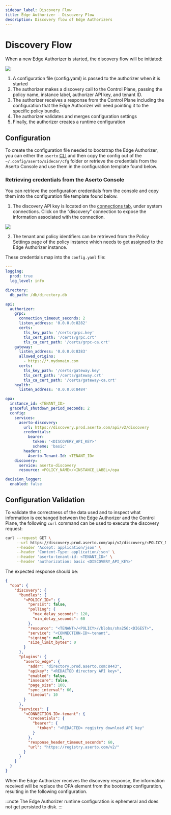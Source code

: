 ```yaml
---
sidebar_label: Discovery Flow
title: Edge Authorizer - Discovery Flow
description: Discovery flow of Edge Authorizers
---
```

# Discovery Flow

When a new Edge Authorizer is started, the discovery flow will be initiated:

<img src="/discovery-bootstrap.png" />

1. A configuration file (config.yaml) is passed to the authorizer when it is started
2. The authorizer makes a discovery call to the Control Plane, passing the policy name, instance label, authorizer API key, and tenant ID.
3. The authorizer receives a response from the Control Plane including the configuration that the Edge Authorizer will need pointing it to the specific policy bundle.
4. The authorizer validates and merges configuration settings
5. Finally, the authorizer creates a runtime configuration

## Configuration

To create the configuration file needed to bootstrap the Edge Authorizer, you can either the `aserto` [CLI](/docs/command-line-interface/aserto-cli/onebox#configuring) and then copy the config out of the `~/.config/aserto/sidecar/cfg` folder or retrieve the credentials from the Aserto Console and use them in the configuration template found below.

### Retrieving credentials from the Aserto Console

You can retrieve the configuration credentials from the console and copy them into the configuration file template found below.

1. The discovery API key is located on the [connections tab](https://console.aserto.com/ui/connections), under system connections. Click on the “discovery” connection to expose the information associated with the connection.

<img src="/discovery-api-key.png" />

2. The tenant and policy identifiers can be retrieved from the Policy Settings page of the policy instance which needs to get assigned to the Edge Authorizer instance.

These credentials map into the `config.yaml` file:

```yaml
---
logging:
  prod: true
  log_level: info

directory:
  db_path: /db/directory.db

api:
  authorizer:
    grpc:
      connection_timeout_seconds: 2
      listen_address: '0.0.0.0:8282'
      certs:
        tls_key_path: '/certs/grpc.key'
        tls_cert_path: '/certs/grpc.crt'
        tls_ca_cert_path: '/certs/grpc-ca.crt'
    gateway:
      listen_address: '0.0.0.0:8383'
      allowed_origins:
        - https://*.mydomain.com
      certs:
        tls_key_path: '/certs/gateway.key'
        tls_cert_path: '/certs/gateway.crt'
        tls_ca_cert_path: '/certs/gateway-ca.crt'
    health:
      listen_address: '0.0.0.0:8484'

opa:
  instance_id: <TENANT_ID>
  graceful_shutdown_period_seconds: 2
  config:
    services:
      aserto-discovery:
        url: https://discovery.prod.aserto.com/api/v2/discovery
        credentials:
          bearer:
            token: '<DISCOVERY_API_KEY>'
            scheme: 'basic'
        headers:
          Aserto-Tenant-Id: <TENANT_ID>
    discovery:
      service: aserto-discovery
      resource: <POLICY_NAME>/<INSTANCE_LABEL>/opa

decision_logger:
  enabled: false
```

## Configuration Validation

To validate the correctness of the data used and to inspect what information is exchanged between the Edge Authorizer and the Control Plane, the following `curl` command can be used to execute the discovery request:

```sh
curl --request GET \
     --url https://discovery.prod.aserto.com/api/v2/discovery/<POLICY_NAME>/<INSTANCE_LABEL>/opa\
     --header 'Accept: application/json' \
     --header 'Content-Type: application/json' \
     --header 'aserto-tenant-id: <TENANT_ID>' \
     --header 'authorization: basic <DISCOVERY_API_KEY>'
```

The expected response should be:

```json
{
  "opa": {
    "discovery": {
      "bundles": {
        "<POLICY_ID>": {
          "persist": false,
          "polling": {
            "max_delay_seconds": 120,
            "min_delay_seconds": 60
          },
          "resource": "<TENANT>/<POLICY>//blobs/sha256:<DIGEST>",
          "service": "<CONNECTION-ID>-tenant",
          "signing": null,
          "size_limit_bytes": 0
        }
      },
      "plugins": {
        "aserto_edge": {
          "addr": "directory.prod.aserto.com:8443",
          "apikey": "<REDACTED directory API key>",
          "enabled": false,
          "insecure": false,
          "page_size": 100,
          "sync_interval": 60,
          "timeout": 10
        }
      },
      "services": {
        "<CONNECTION-ID>-tenant": {
          "credentials": {
            "bearer": {
              "token": "<REDACTED> registry download API key"
            }
          },
          "response_header_timeout_seconds": 60,
          "url": "https://registry.aserto.com/v2/"
        }
      }
    }
  }
}
```

When the Edge Authorizer receives the discovery response, the information received will be replace the OPA element from the bootstrap configuration, resulting in the following configuration.

:::note
The Edge Authorizer runtime configuration is ephemeral and does not get persisted to disk.
:::

